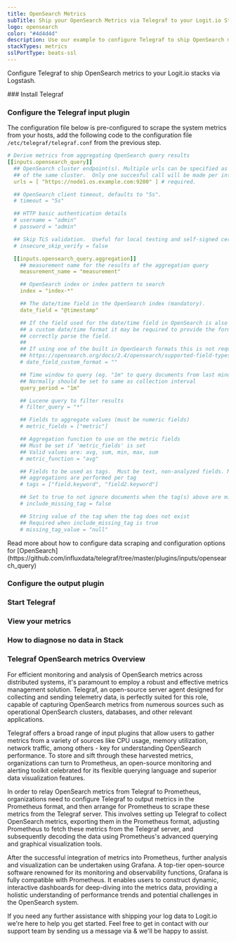 ```yaml
---
title: OpenSearch Metrics
subTitle: Ship your OpenSearch Metrics via Telegraf to your Logit.io Stack
logo: opensearch
color: "#4d4d4d"
description: Use our example to configure Telegraf to ship OpenSearch metrics to your Logit.io stacks. Configure Telegraf to send OpenSearch metrics to Logstash or Elastic.
stackTypes: metrics
sslPortType: beats-ssl
---
```


Configure Telegraf to ship OpenSearch metrics to your Logit.io stacks via Logstash.

<Steps>
  ### Install Telegraf

  <InstallTelegraf />

  ### Configure the Telegraf input plugin

  The configuration file below is pre-configured to scrape the system metrics from your hosts, add the following code to the configuration file `/etc/telegraf/telegraf.conf` from the previous step.

  ```yaml copy
  # Derive metrics from aggregating OpenSearch query results
  [[inputs.opensearch_query]]
    ## OpenSearch cluster endpoint(s). Multiple urls can be specified as part
    ## of the same cluster.  Only one succesful call will be made per interval.
    urls = [ "https://node1.os.example.com:9200" ] # required.

    ## OpenSearch client timeout, defaults to "5s".
    # timeout = "5s"

    ## HTTP basic authentication details
    # username = "admin"
    # password = "admin"

    ## Skip TLS validation.  Useful for local testing and self-signed certs.
    # insecure_skip_verify = false

    [[inputs.opensearch_query.aggregation]]
      ## measurement name for the results of the aggregation query
      measurement_name = "measurement"

      ## OpenSearch index or index pattern to search
      index = "index-*"

      ## The date/time field in the OpenSearch index (mandatory).
      date_field = "@timestamp"

      ## If the field used for the date/time field in OpenSearch is also using
      ## a custom date/time format it may be required to provide the format to
      ## correctly parse the field.
      ##
      ## If using one of the built in OpenSearch formats this is not required.
      ## https://opensearch.org/docs/2.4/opensearch/supported-field-types/date/#built-in-formats
      # date_field_custom_format = ""

      ## Time window to query (eg. "1m" to query documents from last minute).
      ## Normally should be set to same as collection interval
      query_period = "1m"

      ## Lucene query to filter results
      # filter_query = "*"

      ## Fields to aggregate values (must be numeric fields)
      # metric_fields = ["metric"]

      ## Aggregation function to use on the metric fields
      ## Must be set if 'metric_fields' is set
      ## Valid values are: avg, sum, min, max, sum
      # metric_function = "avg"

      ## Fields to be used as tags.  Must be text, non-analyzed fields. Metric
      ## aggregations are performed per tag
      # tags = ["field.keyword", "field2.keyword"]

      ## Set to true to not ignore documents when the tag(s) above are missing
      # include_missing_tag = false

      ## String value of the tag when the tag does not exist
      ## Required when include_missing_tag is true
      # missing_tag_value = "null"
  ```
  <Callout type="info">
    Read more about how to configure data scraping and configuration options for [OpenSearch](https://github.com/influxdata/telegraf/tree/master/plugins/inputs/opensearch_query)
  </Callout>

  ### Configure the output plugin

  <TelegrafOutputPlugin />

  ### Start Telegraf

  <StartTelegraf />

  ### View your metrics
  <LaunchStack source="OpenSearch_Metrics_via_Telegraf" utmMedium="metrics" utmCampaign="telegraf-OpenSearch-metrics" />

  ### How to diagnose no data in Stack

  <DiagnoseNoData />

</Steps>

### Telegraf OpenSearch metrics Overview

For efficient monitoring and analysis of OpenSearch metrics across distributed systems, it's paramount to employ a robust 
and effective metrics management solution. Telegraf, an open-source server agent designed for collecting and sending 
telemetry data, is perfectly suited for this role, capable of capturing OpenSearch metrics from numerous sources such as 
operational OpenSearch clusters, databases, and other relevant applications.

Telegraf offers a broad range of input plugins that allow users to gather metrics from a variety of sources like CPU 
usage, memory utilization, network traffic, among others - key for understanding OpenSearch performance. To store and 
sift through these harvested metrics, organizations can turn to Prometheus, an open-source monitoring and alerting 
toolkit celebrated for its flexible querying language and superior data visualization features.

In order to relay OpenSearch metrics from Telegraf to Prometheus, organizations need to configure Telegraf to output 
metrics in the Prometheus format, and then arrange for Prometheus to scrape these metrics from the Telegraf server. 
This involves setting up Telegraf to collect OpenSearch metrics, exporting them in the Prometheus format, adjusting 
Prometheus to fetch these metrics from the Telegraf server, and subsequently decoding the data using Prometheus's 
advanced querying and graphical visualization tools.

After the successful integration of metrics into Prometheus, further analysis and visualization can be undertaken 
using Grafana. A top-tier open-source software renowned for its monitoring and observability functions, Grafana is 
fully compatible with Prometheus. It enables users to construct dynamic, interactive dashboards for deep-diving into 
the metrics data, providing a holistic understanding of performance trends and potential challenges in the OpenSearch system.

If you need any further assistance with shipping your log data to Logit.io we're here to help you get started. 
Feel free to get in contact with our support team by sending us a message via <IntercomButton text="live chat" /> 
& we'll be happy to assist.